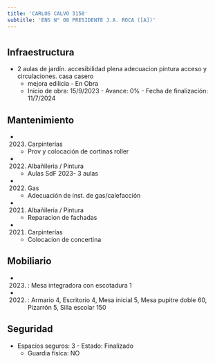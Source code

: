 ```yaml
---
title: 'CARLOS CALVO 3150'
subtitle: 'ENS N° 08 PRESIDENTE J.A. ROCA ([A])'
---
```


#
## Infraestructura

* 2 aulas de jardín. accesibilidad plena adecuacion pintura acceso y circulaciones. casa casero 
    + mejora edilicia - En Obra 
    + Inicio de obra: 15/9/2023 - Avance: 0% - Fecha de finalización: 11/7/2024 






## Mantenimiento

*  (2023) Carpinterías 
    + Prov y colocación de cortinas roller

*  (2022) Albañileria / Pintura 
    + Aulas SdF 2023- 3 aulas

*  (2022) Gas 
    + Adecuación de inst. de gas/calefacción

*  (2021) Albañileria / Pintura 
    + Reparacion de fachadas

*  (2021) Carpinterías 
    + Colocacion de concertina





## Mobiliario

*  (2023) : Mesa integradora con escotadura 1 

*  (2022) : Armario 4, Escritorio 4, Mesa inicial 5, Mesa pupitre doble 60, Pizarrón 5, Silla escolar 150 





## Seguridad

*  Espacios seguros: 3 - Estado: Finalizado 
    + Guardia física: NO



